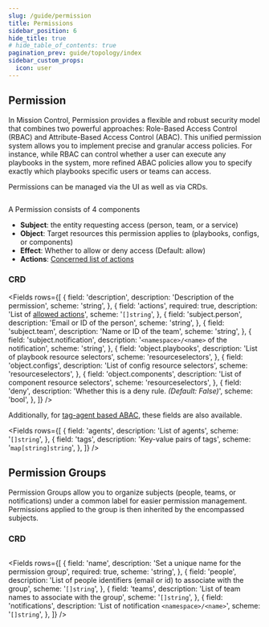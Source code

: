 ```yaml
---
slug: /guide/permission
title: Permissions
sidebar_position: 6
hide_title: true
# hide_table_of_contents: true
pagination_prev: guide/topology/index
sidebar_custom_props:
  icon: user
---
```


## Permission

In Mission Control, Permission provides a flexible and robust security model that combines two powerful approaches:
Role-Based Access Control (RBAC) and Attribute-Based Access Control (ABAC). 
This unified permission system allows you to implement precise and granular access policies.
For instance, while RBAC can control whether a user can execute any playbooks in the system, 
more refined ABAC policies allow you to specify exactly which playbooks specific users or teams can access.

Permissions can be managed via the UI as well as via CRDs.

```yaml title="permission.yaml" file=<rootDir>//modules/mission-control/fixtures/permissions/allow-person-playbook.yaml
```

A Permission consists of 4 components

- **Subject**: the entity requesting access (person, team, or a service)
- **Object**: Target resources this permission applies to (playbooks, configs, or components)
- **Effect**: Whether to allow or deny access (Default: allow)
- **Actions**: [Concerned list of actions](/reference/permissions/actions)


### CRD

<Fields
  rows={[
    {
      field: 'description',
      description: 'Description of the permission',
      scheme: 'string',
    },
    {
      field: 'actions',
      required: true,
      description: 'List of [allowed actions](/reference/permissions/actions)',
      scheme: '`[]string`',
    },
    {
      field: 'subject.person',
      description: 'Email or ID of the person',
      scheme: 'string',
    },
    {
      field: 'subject.team',
      description: 'Name or ID of the team',
      scheme: 'string',
    },
    {
      field: 'subject.notification',
      description: '`<namespace>/<name>` of the notification',
      scheme: 'string',
    },
    {
      field: 'object.playbooks',
      description: 'List of playbook resource selectors',
      scheme: 'resourceselectors',
    },
    {
      field: 'object.configs',
      description: 'List of config resource selectors',
      scheme: 'resourceselectors',
    },
    {
      field: 'object.components',
      description: 'List of component resource selectors',
      scheme: 'resourceselectors',
    },
    {
      field: 'deny',
      description: 'Whether this is a deny rule. _(Default: False)_',
      scheme: 'bool',
    },
  ]}
/>

Additionally, for [tag-agent based ABAC](./concepts/abac.md#advanced-use-cases), these fields are also available.

<Fields
  rows={[
    {
      field: 'agents',
      description: 'List of agents',
      scheme: '`[]string`',
    },
    {
      field: 'tags',
      description: 'Key-value pairs of tags',
      scheme: '`map[string]string`',
    },
  ]}
/>


## Permission Groups

Permission Groups allow you to organize subjects (people, teams, or notifications) under a common label for easier permission management.
Permissions applied to the group is then inherited by the encompassed subjects.

### CRD

```yaml title="permission.yaml" file=<rootDir>//modules/mission-control/fixtures/permissions/config-notification-group-playbook-permission.yaml
```

<Fields
  rows={[
    {
      field: 'name',
      description: 'Set a unique name for the permission group',
      required: true,
      scheme: 'string',
    },
    {
      field: 'people',
      description: 'List of people identifiers (email or id) to associate with the group',
      scheme: '`[]string`',
    },
    {
      field: 'teams',
      description: 'List of team names to associate with the group',
      scheme: '`[]string`',
    },
    {
      field: 'notifications',
      description: 'List of notification `<namespace>/<name>`',
      scheme: '`[]string`',
    },
  ]}
/>